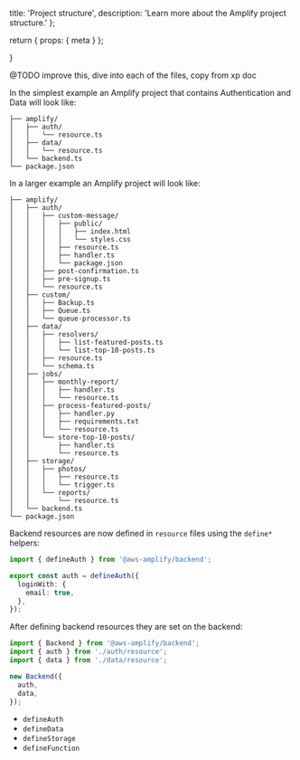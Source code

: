   title: 'Project structure',
  description:
    'Learn more about the Amplify project structure.'
};

  return {
    props: {
      meta
    }
  };

}

@TODO improve this, dive into each of the files, copy from xp doc

In the simplest example an Amplify project that contains Authentication and Data will look like:

```text
├── amplify/
│   ├── auth/
│   │   └── resource.ts
│   ├── data/
│   │   └── resource.ts
│   └── backend.ts
└── package.json
```

In a larger example an Amplify project will look like:

```text
├── amplify/
│   ├── auth/
│   │   ├── custom-message/
│   │   │   ├── public/
│   │   │   │   ├── index.html
│   │   │   │   └── styles.css
│   │   │   ├── resource.ts
│   │   │   ├── handler.ts
│   │   │   └── package.json
│   │   ├── post-confirmation.ts
│   │   ├── pre-signup.ts
│   │   └── resource.ts
│   ├── custom/
│   │   ├── Backup.ts
│   │   ├── Queue.ts
│   │   └── queue-processor.ts
│   ├── data/
│   │   ├── resolvers/
│   │   │   ├── list-featured-posts.ts
│   │   │   └── list-top-10-posts.ts
│   │   ├── resource.ts
│   │   └── schema.ts
│   ├── jobs/
│   │   ├── monthly-report/
│   │   │   ├── handler.ts
│   │   │   └── resource.ts
│   │   ├── process-featured-posts/
│   │   │   ├── handler.py
│   │   │   ├── requirements.txt
│   │   │   └── resource.ts
│   │   └── store-top-10-posts/
│   │       ├── handler.ts
│   │       └── resource.ts
│   ├── storage/
│   │   ├── photos/
│   │   │   ├── resource.ts
│   │   │   └── trigger.ts
│   │   └── reports/
│   │       └── resource.ts
│   └── backend.ts
└── package.json
```

Backend resources are now defined in `resource` files using the `define*` helpers:

```ts title="amplify/auth/resource.ts"
import { defineAuth } from '@aws-amplify/backend';

export const auth = defineAuth({
  loginWith: {
    email: true,
  },
});
```

After defining backend resources they are set on the backend:

```ts title="amplify/backend.ts"
import { Backend } from '@aws-amplify/backend';
import { auth } from './auth/resource';
import { data } from './data/resource';

new Backend({
  auth,
  data,
});
```

- `defineAuth`
- `defineData`
- `defineStorage`
- `defineFunction`
